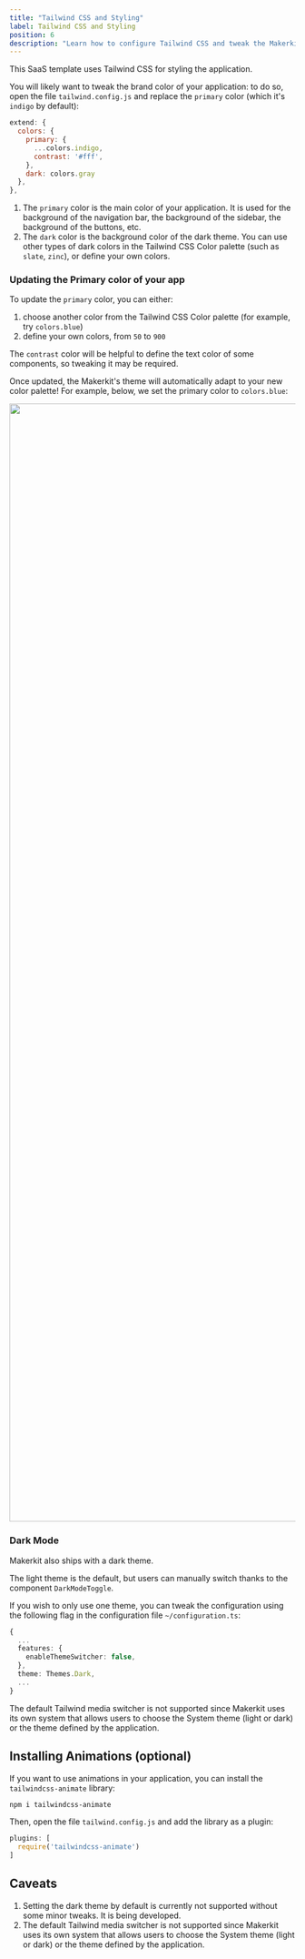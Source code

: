 ```yaml
---
title: "Tailwind CSS and Styling"
label: Tailwind CSS and Styling
position: 6
description: "Learn how to configure Tailwind CSS and tweak the Makerkit's theme."
---
```


This SaaS template uses Tailwind CSS for styling the application.

You will likely want to tweak the brand color of your application: to do so, open the file `tailwind.config.js` and replace the `primary` color (which it's `indigo` by default):

```js title="tailwind.config.js"
extend: {
  colors: {
    primary: {
      ...colors.indigo,
      contrast: '#fff',
    },
    dark: colors.gray
  },
},
```

1. The `primary` color is the main color of your application. It is used for the background of the navigation bar, the background of the sidebar, the background of the buttons, etc.
2. The `dark` color is the background color of the dark theme. You can use other types of dark colors in the Tailwind CSS Color palette (such as `slate`, `zinc`), or define your own colors.

### Updating the Primary color of your app

To update the `primary` color, you can either:

1. choose another color from the Tailwind CSS Color palette (for example, try `colors.blue`)
2. define your own colors, from `50` to `900`

The `contrast` color will be helpful to define the text color of some components, so tweaking it may be required.

Once updated, the Makerkit's theme will automatically adapt to your new color palette! For example, below, we set the primary color to `colors.blue`:

<Image src='/assets/images/posts/blue-dark-theme.webp' width="2842" height="1966" />


### Dark Mode

Makerkit also ships with a dark theme.

The light theme is the default, but users can manually switch thanks to the component `DarkModeToggle`.

If you wish to only use one theme, you can tweak the configuration using the following flag in the configuration file `~/configuration.ts`:

```ts title="~/configuration.ts"
{
  ...
  features: {
    enableThemeSwitcher: false,
  },
  theme: Themes.Dark,
  ...
}
```

The default Tailwind media switcher is not supported since Makerkit uses its own system that allows users to choose the System theme (light or dark) or the theme defined by the application.

## Installing Animations (optional)

If you want to use animations in your application, you can install the `tailwindcss-animate` library:

```bash
npm i tailwindcss-animate
```

Then, open the file `tailwind.config.js` and add the library as a plugin:

```js title="tailwind.config.js"
plugins: [
  require('tailwindcss-animate')
]
```

## Caveats

1. Setting the dark theme by default is currently not supported without some minor tweaks. It is being developed.
2. The default Tailwind media switcher is not supported since Makerkit uses its own system that allows users to choose the System theme (light or dark) or the theme defined by the application.
